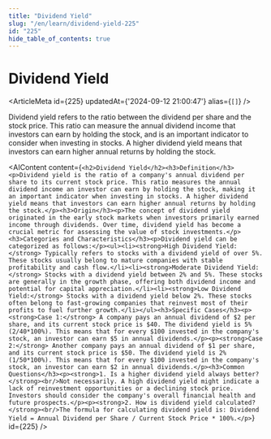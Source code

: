 ```yaml
---
title: "Dividend Yield"
slug: "/en/learn/dividend-yield-225"
id: "225"
hide_table_of_contents: true
---
```



# Dividend Yield

<ArticleMeta id={225} updatedAt={'2024-09-12 21:00:47'} alias={`[]`} />
<div className='border-solid border-b border-t-0 my-4 border-[var(--ifm-color-gray-300)]' />

Dividend yield refers to the ratio between the dividend per share and the stock price. This ratio can measure the annual dividend income that investors can earn by holding the stock, and is an important indicator to consider when investing in stocks. A higher dividend yield means that investors can earn higher annual returns by holding the stock.

<AIContent content={`<h2>Dividend Yield</h2><h3>Definition</h3><p>Dividend yield is the ratio of a company's annual dividend per share to its current stock price. This ratio measures the annual dividend income an investor can earn by holding the stock, making it an important indicator when investing in stocks. A higher dividend yield means that investors can earn higher annual returns by holding the stock.</p><h3>Origin</h3><p>The concept of dividend yield originated in the early stock markets when investors primarily earned income through dividends. Over time, dividend yield has become a crucial metric for assessing the value of stock investments.</p><h3>Categories and Characteristics</h3><p>Dividend yield can be categorized as follows:</p><ul><li><strong>High Dividend Yield:</strong> Typically refers to stocks with a dividend yield of over 5%. These stocks usually belong to mature companies with stable profitability and cash flow.</li><li><strong>Moderate Dividend Yield:</strong> Stocks with a dividend yield between 2% and 5%. These stocks are generally in the growth phase, offering both dividend income and potential for capital appreciation.</li><li><strong>Low Dividend Yield:</strong> Stocks with a dividend yield below 2%. These stocks often belong to fast-growing companies that reinvest most of their profits to fuel further growth.</li></ul><h3>Specific Cases</h3><p><strong>Case 1:</strong> A company pays an annual dividend of $2 per share, and its current stock price is $40. The dividend yield is 5% (2/40*100%). This means that for every $100 invested in the company's stock, an investor can earn $5 in annual dividends.</p><p><strong>Case 2:</strong> Another company pays an annual dividend of $1 per share, and its current stock price is $50. The dividend yield is 2% (1/50*100%). This means that for every $100 invested in the company's stock, an investor can earn $2 in annual dividends.</p><h3>Common Questions</h3><p><strong>1. Is a higher dividend yield always better?</strong><br/>Not necessarily. A high dividend yield might indicate a lack of reinvestment opportunities or a declining stock price. Investors should consider the company's overall financial health and future prospects.</p><p><strong>2. How is dividend yield calculated?</strong><br/>The formula for calculating dividend yield is: Dividend Yield = Annual Dividend per Share / Current Stock Price * 100%.</p>`} id={225} />
